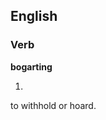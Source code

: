 ==English==

===Verb===
'''bogarting'''

# {{present participle of|[[bogart]]}}
to withhold or hoard.